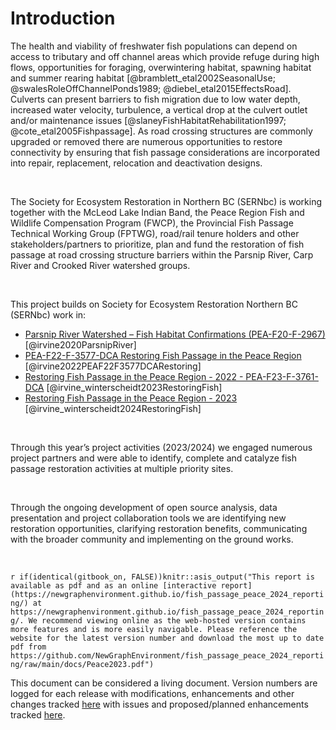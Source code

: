 
# Introduction

The health and viability of freshwater fish populations can depend on access to tributary and off channel areas which
provide refuge during high flows, opportunities for foraging, overwintering habitat, spawning habitat and summer rearing
habitat [@bramblett_etal2002SeasonalUse; @swalesRoleOffChannelPonds1989; @diebel_etal2015EffectsRoad].  Culverts can
present barriers to fish migration due to low water depth, increased water velocity, turbulence, a vertical drop at the
culvert outlet and/or maintenance issues [@slaneyFishHabitatRehabilitation1997; @cote_etal2005Fishpassage]. As road
crossing structures are commonly upgraded or removed there are numerous opportunities to restore connectivity by
ensuring that fish passage considerations are incorporated into repair, replacement, relocation and deactivation
designs.

<br>

The Society for Ecosystem Restoration in Northern BC (SERNbc) is working together with the McLeod Lake Indian Band, the
Peace Region Fish and Wildlife Compensation Program (FWCP), the Provincial Fish Passage Technical Working Group (FPTWG),
road/rail tenure holders and other stakeholders/partners to prioritize, plan and fund the restoration of fish
passage at road crossing structure barriers within the Parsnip River, Carp River and Crooked River watershed groups.

<br>

This project builds on Society for Ecosystem Restoration Northern BC (SERNbc) work in:


- [Parsnip River Watershed – Fish Habitat Confirmations (PEA-F20-F-2967)](https://newgraphenvironment.github.io/Parsnip_Fish_Passage/){target="_blank"} [@irvine2020ParsnipRiver]
- [PEA-F22-F-3577-DCA Restoring Fish Passage in the Peace Region](https://www.newgraphenvironment.com/fish_passage_parsnip_2021_reporting/){target="_blank"} [@irvine2022PEAF22F3577DCARestoring]  
- [Restoring Fish Passage in the Peace Region - 2022 - PEA-F23-F-3761-DCA](https://newgraphenvironment.github.io/fish_passage_peace_2022_reporting/){target="_blank"} [@irvine_winterscheidt2023RestoringFish]  
- [Restoring Fish Passage in the Peace Region - 2023](https://newgraphenvironment.github.io/fish_passage_peace_2023_reporting/){target="_blank"} [@irvine_winterscheidt2024RestoringFish]


<br>

Through this year's project activities (2023/2024) we engaged numerous project partners and were able to identify, complete and
catalyze fish passage restoration activities at multiple priority sites. 

<br>

Through the ongoing development of open source analysis, data presentation and project collaboration tools we are 
identifying new restoration opportunities, clarifying restoration benefits, communicating with the broader community and 
implementing on the ground works. 

<br>

`r if(identical(gitbook_on, FALSE))knitr::asis_output("This report is available as pdf and as an online [interactive report](https://newgraphenvironment.github.io/fish_passage_peace_2024_reporting/) at https://newgraphenvironment.github.io/fish_passage_peace_2024_reporting/. We recommend viewing online as the web-hosted version contains more features and is more easily navigable. Please reference the website for the latest version number and download the most up to date pdf from https://github.com/NewGraphEnvironment/fish_passage_peace_2024_reporting/raw/main/docs/Peace2023.pdf")` 

<!-- `r if(identical(gitbook_on, FALSE)){knitr::asis_output("<br>")}` -->

This document can be considered a living document.  Version numbers are logged for each release with modifications, 
enhancements and other changes tracked [here](https://github.com/NewGraphEnvironment/fish_passage_peace_2024_reporting/blob/main/NEWS.md) 
with issues and proposed/planned enhancements tracked [here](https://github.com/NewGraphEnvironment/fish_passage_peace_2024_reporting/issues). 
